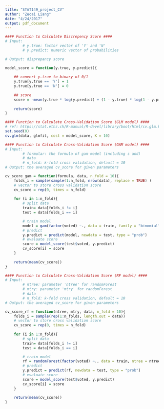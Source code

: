 ```yaml
---
title: "STAT149_project_CV"
author: "Zecai Liang"
date: "4/24/2017"
output: pdf_document
---
```


```r
#### Function to Calculate Discrepency Score ####
# Input: 
        # y.true: factor vector of 'Y' and 'N'
        # y.predict: numeric vector of probabilities

# Output: disprepancy score

model_score = function(y.true, y.predict){
    
    ## convert y.true to binary of 0/1
    y.true[y.true == 'Y'] = 1
    y.true[y.true == 'N'] = 0
    
    ## score
    score = -mean(y.true * log(y.predict) + (1 - y.true) * log(1 - y.predict))
    
    return(score)
}
```


```r
#### Function to Calculate Cross-Validation Score (GLM model) ####
# ref: https://stat.ethz.ch/R-manual/R-devel/library/boot/html/cv.glm.html
set.seed(0)
cv.glm(data, glmfit, cost = model_score, K = 10)
```


```r
#### Function to Calculate Cross-Validation Score (GAM model) ####
# Input: 
        # formular: the formula of gam model (including s and)
        # data
        # n_fold: k-fold cross validation, default = 10
# Output: the averaged cv_score for given parameters

cv_score_gam = function(formula, data, n_fold = 10){
    folds_i = sample(sample(1:n_fold, nrow(data), replace = TRUE) )
    # vector to store cross validation score
    cv_score = rep(0, times = n_fold)
    
    for (i in 1:n_fold){
        # split data
        train= data[folds_i != i]
        test = data[folds_i == i]

        # train model
        model = gam(factor(voted) ~., data = train, family = "binomial")
        # predict
        y.predict = predict(model, newdata = test, type = "prob")
        # evaluate score
        score = model_score(test$voted, y.predict)
        cv_score[i] = score
    }
    
    return(mean(cv_score))
}

```


```r
#### Function to Calculate Cross-Validation Score (RF model) ####
# Input: 
        # ntree: parameter 'ntree' for randomForest
        # mtry: parameter 'mtry' for randomForest
        # data
        # n_fold: k-fold cross validation, default = 10
# Output: the averaged cv_score for given parameters

cv_score_rf = function(ntree, mtry, data, n_fold = 10){
    folds_i = sample(rep(1:n_folds, length.out = data))
    # vector to store cross validation score
    cv_score = rep(0, times = n_fold)
    
    for (i in 1:n_fold){
        # split data
        train= data[folds_i != i]
        test = data[folds_i == i]

        # train model
        rf = randomForest(factor(voted) ~., data = train, ntree = ntree, mtry = mtry)
        # predict
        y.predict = predict(rf, newdata = test, type = "prob")
        # evaluate score
        score = model_score(test$voted, y.predict)
        cv_score[i] = score
    }
    
    return(mean(cv_score))
}
```


